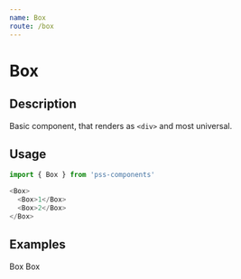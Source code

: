 ```yaml
---
name: Box
route: /box
---
```



# Box

## Description

Basic component, that renders as `<div>` and most universal.


## Usage

```js
import { Box } from 'pss-components'
```

```js
<Box>
  <Box>1</Box>
  <Box>2</Box>
</Box>
```


## Examples

<Playground>
  <Box bg='gray.0'>
    Box
  </Box>
</Playground>

<Playground>
  <Box bg='gray.0' ratio={16 / 9}>
    Box
  </Box>
</Playground>
